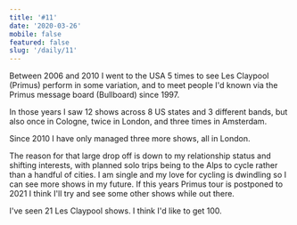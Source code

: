 ```yaml
---
title: '#11'
date: '2020-03-26'
mobile: false
featured: false
slug: '/daily/11'
---
```


Between 2006 and 2010 I went to the USA 5 times to see Les Claypool (Primus) perform in some variation, and to meet people I'd known via the Primus message board (Bullboard) since 1997.

In those years I saw 12 shows across 8 US states and 3 different bands, but also once in Cologne, twice in London, and three times in Amsterdam.

Since 2010 I have only managed three more shows, all in London.

The reason for that large drop off is down to my relationship status and shifting interests, with planned solo trips being to the Alps to cycle rather than a handful of cities. I am single and my love for cycling is dwindling so I can see more shows in my future. If this years Primus tour is postponed to 2021 I think I'll try and see some other shows while out there.

I've seen 21 Les Claypool shows. I think I'd like to get 100.
